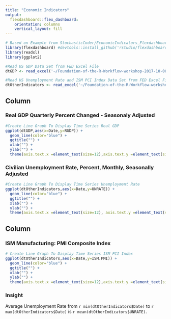 ```yaml
---
title: "Economic Indicators"
output: 
  flexdashboard::flex_dashboard:
    orientation: columns
    vertical_layout: fill
---
```



```r
# Based on Example from StochasticCoder/EconomicIndicators_Flexdashboard
library(flexdashboard) #devtools::install_github('rstudio/flexdashboard')
library(readxl)
library(ggplot2)

#Read US GDP Data Set from FED Excel File
dtGDP <- read_excel('~/Foundation-of-the-R-Workflow-workshop-2017-10-08/10_RMD_EconIndicators_Flexdashboard/fredgraph.xls',sheet = 'GDP')

#Read US Unemployment Rate and ISM PCI Index Data Set from FED Excel File 
dtOtherIndicators <- read_excel('~/Foundation-of-the-R-Workflow-workshop-2017-10-08/10_RMD_EconIndicators_Flexdashboard/fredgraph.xls',sheet = 'Sheet2')


```


Column {data-width=650}
-----------------------------------------------------------------------

### Real GDP Quarterly Percent Changed - Seasonaly Adjusted

```r

#Create Line Graph To Display Time Series Real GDP
ggplot(dtGDP,aes(x=Date,y=RGDP)) +
  geom_line(color="blue") +
  ggtitle("") +
  xlab("") +
  ylab("") +
  theme(axis.text.x =element_text(size=12),axis.text.y =element_text(size=12))


```

### Civilian Unemployment Rate, Percent, Monthly, Seasonally Adjusted

```r

#Create Line Graph To Display Time Series Unemployment Rate 
ggplot(dtOtherIndicators,aes(x=Date,y=UNRATE)) +
  geom_line(color="blue") +
  ggtitle("") +
  xlab("") +
  ylab("") +
  theme(axis.text.x =element_text(size=12), axis.text.y =element_text(size=12))


```


Column {data-width=350}
-----------------------------------------------------------------------

### ISM Manufacturing: PMI Composite Index

```r

# Create Line Graph To Display Time Series ISM PCI Index 
ggplot(dtOtherIndicators,aes(x=Date,y=ISM.PMI)) +
  geom_line(color="blue") +
  ggtitle("") +
  xlab("") +
  ylab("") +
  theme(axis.text.x =element_text(size=12),axis.text.y =element_text(size=12))

```

### Insight

Average Unemployment Rate from `r min(dtOtherIndicators$Date)` to `r max(dtOtherIndicators$Date)` is `r mean(dtOtherIndicators$UNRATE)`.


